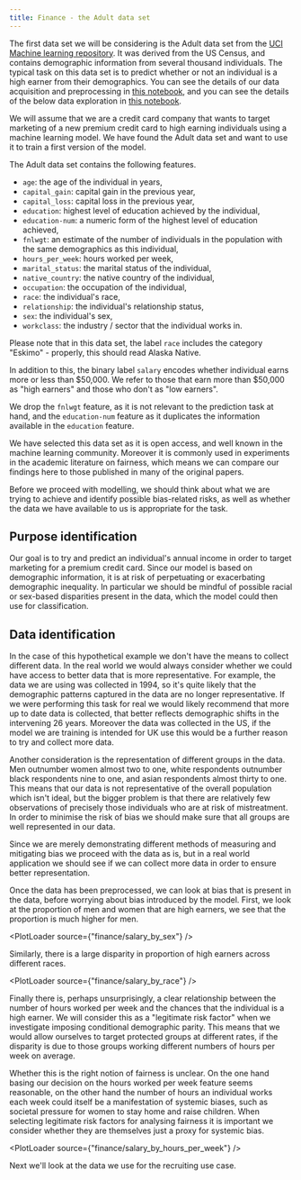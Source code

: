 ```yaml
---
title: Finance - the Adult data set
---
```



The first data set we will be considering is the Adult data set from the [UCI Machine learning repository][adult-data]. It was derived from the US Census, and contains demographic information from several thousand individuals. The typical task on this data set is to predict whether or not an individual is a high earner from their demographics. You can see the details of our data acquisition and preprocessing in [this notebook][binder-preprocessing], and you can see the details of the below data exploration in [this notebook][binder-data].

We will assume that we are a credit card company that wants to target marketing of a new premium credit card to high earning individuals using a machine learning model. We have found the Adult data set and want to use it to train a first version of the model.

<Collapse label="Features in the adult data set">

The Adult data set contains the following features.

- `age`: the age of the individual in years,
- `capital_gain`: capital gain in the previous year,
- `capital_loss`: capital loss in the previous year,
- `education`: highest level of education achieved by the individual,
- `education-num`: a numeric form of the highest level of education achieved,
- `fnlwgt`: an estimate of the number of individuals in the population with the same demographics as this individual,
- `hours_per_week`: hours worked per week,
- `marital_status`: the marital status of the individual,
- `native_country`: the native country of the individual,
- `occupation`: the occupation of the individual,
- `race`: the individual's race,
- `relationship`: the individual's relationship status,
- `sex`: the individual's sex,
- `workclass`: the industry / sector that the individual works in.

Please note that in this data set, the label `race` includes the category "Eskimo" - properly, this should read Alaska Native.

In addition to this, the binary label `salary` encodes whether individual earns more or less than $50,000. We refer to those that earn more than $50,000 as "high earners" and those who don't as "low earners".

We drop the `fnlwgt` feature, as it is not relevant to the prediction task at hand, and the `education-num` feature as it duplicates the information available in the `education` feature.

</Collapse>

We have selected this data set as it is open access, and well known in the machine learning community. Moreover it is commonly used in experiments in the academic literature on fairness, which means we can compare our findings here to those published in many of the original papers.

Before we proceed with modelling, we should think about what we are trying to achieve and identify possible bias-related risks, as well as whether the data we have available to us is appropriate for the task.

## Purpose identification

Our goal is to try and predict an individual's annual income in order to target marketing for a premium credit card. Since our model is based on demographic information, it is at risk of perpetuating or exacerbating demographic inequality. In particular we should be mindful of possible racial or sex-based disparities present in the data, which the model could then use for classification.

## Data identification

In the case of this hypothetical example we don't have the means to collect different data. In the real world we would always consider whether we could have access to better data that is more representative. For example, the data we are using was collected in 1994, so it's quite likely that the demographic patterns captured in the data are no longer representative. If we were performing this task for real we would likely recommend that more up to date data is collected, that better reflects demographic shifts in the intervening 26 years. Moreover the data was collected in the US, if the model we are training is intended for UK use this would be a further reason to try and collect more data.

Another consideration is the representation of different groups in the data. Men outnumber women almost two to one, white respondents outnumber black respondents nine to one, and asian respondents almost thirty to one. This means that our data is not representative of the overall population which isn't ideal, but the bigger problem is that there are relatively few observations of precisely those individuals who are at risk of mistreatment. In order to minimise the risk of bias we should make sure that all groups are well represented in our data.

Since we are merely demonstrating different methods of measuring and mitigating bias we proceed with the data as is, but in a real world application we should see if we can collect more data in order to ensure better representation.

Once the data has been preprocessed, we can look at bias that is present in the data, before worrying about bias introduced by the model. First, we look at the proportion of men and women that are high earners, we see that the proportion is much higher for men.

<PlotLoader source={"finance/salary_by_sex"} />

Similarly, there is a large disparity in proportion of high earners across different races.

<PlotLoader source={"finance/salary_by_race"} />

Finally there is, perhaps unsurprisingly, a clear relationship between the number of hours worked per week and the chances that the individual is a high earner. We will consider this as a "legitimate risk factor" when we investigate imposing conditional demographic parity. This means that we would allow ourselves to target protected groups at different rates, if the disparity is due to those groups working different numbers of hours per week on average.

Whether this is the right notion of fairness is unclear. On the one hand basing our decision on the hours worked per week feature seems reasonable, on the other hand the number of hours an individual works each week could itself be a manifestation of systemic biases, such as societal pressure for women to stay home and raise children. When selecting legitimate risk factors for analysing fairness it is important we consider whether they are themselves just a proxy for systemic bias.

<PlotLoader source={"finance/salary_by_hours_per_week"} />

Next we'll look at the data we use for the recruiting use case.

[adult-data]: https://archive.ics.uci.edu/ml/datasets/Adult
[binder-data]: https://mybinder.org/v2/gh/CDEIUK/bias-mitigation/master?filepath=notebooks%2Ffinance%2Fdata.ipynb "Open notebook on Binder"
[binder-preprocessing]: https://mybinder.org/v2/gh/CDEIUK/bias-mitigation/master?filepath=notebooks%2Ffinance%2Fpreprocessing.ipynb "Open notebook on Binder"
